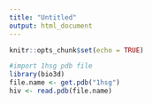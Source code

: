```yaml
---
title: "Untitled"
output: html_document
---
```


```r
knitr::opts_chunk$set(echo = TRUE)
```

```r
#import 1hsg pdb file
library(bio3d)
file.name <- get.pdb("1hsg")
hiv <- read.pdb(file.name)
```


